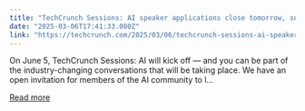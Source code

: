 ```yaml
---
title: "TechCrunch Sessions: AI speaker applications close tomorrow, submit yours today"
date: "2025-03-06T17:41:33.000Z"
link: "https://techcrunch.com/2025/03/06/techcrunch-sessions-ai-speaker-applications-close-tomorrow-submit-yours-today/"
---
```


On June 5, TechCrunch Sessions: AI will kick off — and you can be part of the industry-changing conversations that will be taking place. We have an open invitation for members of the AI community to l...

[Read more](https://techcrunch.com/2025/03/06/techcrunch-sessions-ai-speaker-applications-close-tomorrow-submit-yours-today/)
